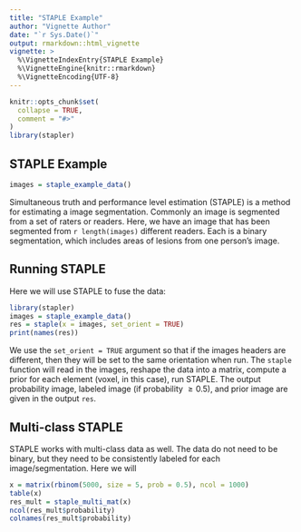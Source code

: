 ```yaml
---
title: "STAPLE Example"
author: "Vignette Author"
date: "`r Sys.Date()`"
output: rmarkdown::html_vignette
vignette: >
  %\VignetteIndexEntry{STAPLE Example}
  %\VignetteEngine{knitr::rmarkdown}
  %\VignetteEncoding{UTF-8}
---
```


```r
knitr::opts_chunk$set(
  collapse = TRUE,
  comment = "#>"
)
library(stapler)
```

## STAPLE Example

```r
images = staple_example_data()
```

Simultaneous truth and performance level estimation (STAPLE) is a method for estimating a image segmentation.  Commonly an image is segmented from a set of raters or readers.  Here, we have an image that has been segmented from `r length(images)` different readers.  Each is a binary segmentation, which includes areas of lesions from one person's image.  

## Running STAPLE 

Here we will use STAPLE to fuse the data:

```r
library(stapler)
images = staple_example_data()
res = staple(x = images, set_orient = TRUE)
print(names(res))
```


We use the `set_orient = TRUE` argument so that if the images headers are different, then they will be set to the same orientation when run.  The `staple` function will read in the images, reshape the data into a matrix, compute a prior for each element (voxel, in this case), run STAPLE.  The output probability image, labeled image (if probability $\geq 0.5$), and prior image are given in the output `res`.

## Multi-class STAPLE

STAPLE works with multi-class data as well.  The data do not need to be binary, but they need to be consistently labeled for each image/segmentation.  Here we will 

```r
x = matrix(rbinom(5000, size = 5, prob = 0.5), ncol = 1000)
table(x)
res_mult = staple_multi_mat(x)
ncol(res_mult$probability)
colnames(res_mult$probability)
```


